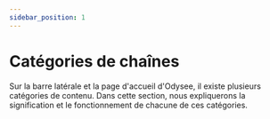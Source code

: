 ---
sidebar_position: 1
---

# Catégories de chaînes

Sur la barre latérale et la page d'accueil d'Odysee, il existe plusieurs catégories de contenu. Dans cette section, nous expliquerons la signification et le fonctionnement de chacune de ces catégories.
